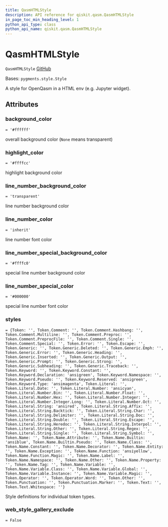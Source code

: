 ```yaml
---
title: QasmHTMLStyle
description: API reference for qiskit.qasm.QasmHTMLStyle
in_page_toc_min_heading_level: 1
python_api_type: class
python_api_name: qiskit.qasm.QasmHTMLStyle
---
```


# QasmHTMLStyle

<span id="qiskit.qasm.QasmHTMLStyle" />

`QasmHTMLStyle` [GitHub](https://github.com/qiskit/qiskit/tree/stable/0.23/qiskit/qasm/pygments/lexer.py "view source code")

Bases: `pygments.style.Style`

A style for OpenQasm in a HTML env (e.g. Jupyter widget).

## Attributes

<span id="qiskit.qasm.QasmHTMLStyle.background_color" />

### background\_color

`= '#ffffff'`

overall background color (`None` means transparent)

<span id="qiskit.qasm.QasmHTMLStyle.highlight_color" />

### highlight\_color

`= '#ffffcc'`

highlight background color

<span id="qiskit.qasm.QasmHTMLStyle.line_number_background_color" />

### line\_number\_background\_color

`= 'transparent'`

line number background color

<span id="qiskit.qasm.QasmHTMLStyle.line_number_color" />

### line\_number\_color

`= 'inherit'`

line number font color

<span id="qiskit.qasm.QasmHTMLStyle.line_number_special_background_color" />

### line\_number\_special\_background\_color

`= '#ffffc0'`

special line number background color

<span id="qiskit.qasm.QasmHTMLStyle.line_number_special_color" />

### line\_number\_special\_color

`= '#000000'`

special line number font color

<span id="qiskit.qasm.QasmHTMLStyle.styles" />

### styles

`= {Token: '', Token.Comment: '', Token.Comment.Hashbang: '', Token.Comment.Multiline: '', Token.Comment.Preproc: '', Token.Comment.PreprocFile: '', Token.Comment.Single: '', Token.Comment.Special: '', Token.Error: '', Token.Escape: '', Token.Generic: '', Token.Generic.Deleted: '', Token.Generic.Emph: '', Token.Generic.Error: '', Token.Generic.Heading: '', Token.Generic.Inserted: '', Token.Generic.Output: '', Token.Generic.Prompt: '', Token.Generic.Strong: '', Token.Generic.Subheading: '', Token.Generic.Traceback: '', Token.Keyword: '', Token.Keyword.Constant: '', Token.Keyword.Declaration: 'ansigreen', Token.Keyword.Namespace: '', Token.Keyword.Pseudo: '', Token.Keyword.Reserved: 'ansigreen', Token.Keyword.Type: 'ansimagenta', Token.Literal: '', Token.Literal.Date: '', Token.Literal.Number: 'ansicyan', Token.Literal.Number.Bin: '', Token.Literal.Number.Float: '', Token.Literal.Number.Hex: '', Token.Literal.Number.Integer: '', Token.Literal.Number.Integer.Long: '', Token.Literal.Number.Oct: '', Token.Literal.String: 'ansired', Token.Literal.String.Affix: '', Token.Literal.String.Backtick: '', Token.Literal.String.Char: '', Token.Literal.String.Delimiter: '', Token.Literal.String.Doc: '', Token.Literal.String.Double: '', Token.Literal.String.Escape: '', Token.Literal.String.Heredoc: '', Token.Literal.String.Interpol: '', Token.Literal.String.Other: '', Token.Literal.String.Regex: '', Token.Literal.String.Single: '', Token.Literal.String.Symbol: '', Token.Name: '', Token.Name.Attribute: '', Token.Name.Builtin: 'ansiblue', Token.Name.Builtin.Pseudo: '', Token.Name.Class: '', Token.Name.Constant: '', Token.Name.Decorator: '', Token.Name.Entity: '', Token.Name.Exception: '', Token.Name.Function: 'ansiyellow', Token.Name.Function.Magic: '', Token.Name.Label: '', Token.Name.Namespace: '', Token.Name.Other: '', Token.Name.Property: '', Token.Name.Tag: '', Token.Name.Variable: '', Token.Name.Variable.Class: '', Token.Name.Variable.Global: '', Token.Name.Variable.Instance: '', Token.Name.Variable.Magic: '', Token.Operator: '', Token.Operator.Word: '', Token.Other: '', Token.Punctuation: '', Token.Punctuation.Marker: '', Token.Text: '', Token.Text.Whitespace: ''}`

Style definitions for individual token types.

<span id="qiskit.qasm.QasmHTMLStyle.web_style_gallery_exclude" />

### web\_style\_gallery\_exclude

`= False`

